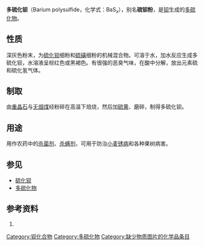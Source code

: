 {{Refimprove|time=2022-01-31T04:55:14+00:00}}
{{Chembox
| Name = 
| NameEn = barium polysulfide
| ImageFile = 
|  ImageSize = 
|  ImageAlt = 
| IUPACName = 
| IUPACNameZh = 
| OtherNames = 
| Section1 = {{Chembox Identifiers
|   CASNo = 50864-67-0
|   CASNo_Ref = {{cascite|correct|CAS}}
|   PubChem = 
|   SMILES =  }}
}}
'''多硫化钡'''（Barium polysulfide，化学式：BaS<sub>''x''</sub>），别名'''硫钡粉'''，是[[钡|钡]]生成的[[多硫化物|多硫化物]]。

==性质==
深灰色粉末，为[[硫化钡|硫化钡]]细粉和[[硫磺|硫磺]]细粉的机械混合物。可溶于水，加水反应生成多硫化钡，水溶液呈棕红色或黑褐色。有很强的恶臭气味，在酸中分解，放出元素硫和硫化氢气体。

==制取==
由[[重晶石|重晶石]]与[[无烟煤|无烟煤]]经粉碎在高温下焙烧，然后加[[硫黄|硫黄]]、磨碎，制得多硫化钡。

==用途==
用作农药中的[[杀菌剂|杀菌剂]]、[[杀螨剂|杀螨剂]]，可用于防治[[小麦锈病|小麦锈病]]和各种果树病害。

==参见==
*[[硫化钡|硫化钡]]
*[[多硫化物|多硫化物]]

==参考资料==
#{{cite book|title=中国化工产品大全 上卷|pages=42|publisher=化学工业出版社|author=化学工业出版社组织编写|isbn=7-5025-1268-3|location=北京|date=1994年7月}}

{{钡化合物}}
{{硫化物}}
[[Category:钡化合物|Category:钡化合物]]
[[Category:多硫化物|Category:多硫化物]]
[[Category:缺少物质图片的化学品条目|Category:缺少物质图片的化学品条目]]